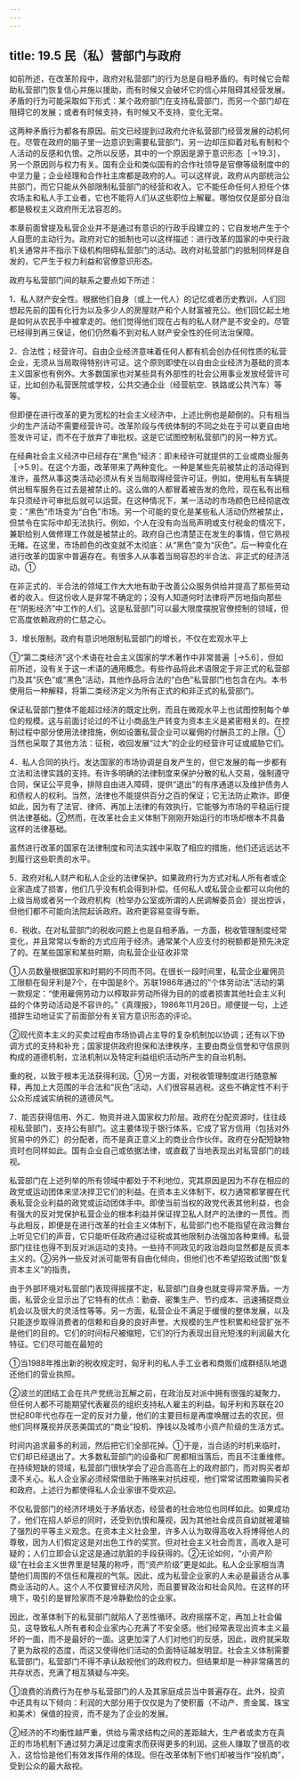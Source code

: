 ```yaml
---
---
---
```

title: 19.5 民（私）营部门与政府
---



如前所述，在改革阶段中，政府对私营部门的行为总是自相矛盾的。有时候它会帮助私营部门恢复信心并施以援助，而有时候又会破坏它的信心并阻碍其经营发展。矛盾的行为可能采取如下形式：某个政府部门在支持私营部门，而另一个部门却在阻碍它的发展；或者有时候支持，有时候又不支持，变化无常。

这两种矛盾行为都各有原因。前文已经提到过政府允许私营部门经营发展的动机何在。尽管在政府的脑子里一边意识到需要私营部门，另一边却压抑着对私有制和个人活动的反感和仇恨。之所以反感，其中的一个原因是源于意识形态［→19.3］，另一个原因则与权力有关。国有企业和类似国有的合作社领导是官僚等级制度中的中坚力量；企业经理和合作社主席都是政府的人。可以这样说，政府从内部统治公共部门，而它只能从外部限制私营部门的经营和收入。它不能任命任何人担任个体农场主和私人手工业者，它也不能将人们从这些职位上解雇。哪怕仅仅是部分自治都是极权主义政府所无法容忍的。

本章前面曾提及私营企业并不是通过有意识的行政手段建立的；它自发地产生于个人自愿的主动行为。政府对它的抵制也可以这样描述：进行改革的国家的中央行政机关通常并不指示下级机构阻碍私营部门的活动。政府对私营部门的抵制同样是自发的，它产生于权力利益和官僚意识形态。

政府与私营部门间的联系之要点如下所述：

1．私人财产安全性。根据他们自身（或上一代人）的记忆或者历史教训，人们回想起先前的国有化行为以及多少人的房屋财产和个人财富被充公。他们回忆起土地是如何从农民手中被拿走的。他们觉得他们现在占有的私人财产是不安全的。尽管已经得到再三保证，他们仍然看不到对私人财产安全性的任何法治保障。

2．合法性；经营许可。自由企业经济意味着任何人都有机会创办任何性质的私营企业，无须从当局取得特别许可证。这个原则即使在以自由企业经济为基础的资本主义国家也有例外。大多数国家也对某些具有外部性的社会公用事业发放经营许可证，比如创办私营医院或学校，公共交通企业（经营航空、铁路或公共汽车）等等。

但即便在进行改革的更为宽松的社会主义经济中，上述比例也是颠倒的。只有相当少的生产活动不需要经营许可。改革阶段与传统体制的不同之处在于可以更自由地签发许可证，而不在于放弃了审批权。这是它试图控制私营部门的另一种方式。

在经典社会主义经济中已经存在“黑色”经济：即未经许可就提供的工业或商业服务［→5.9］。在这个方面，改革带来了两种变化。一种是某些先前被禁止的活动得到准许，虽然从事这类活动必须从有关当局取得经营许可证。例如，使用私有车辆提供出租车服务在过去是被禁止的。这么做的人都冒着被告发的危险，现在私有出租车只须经许可审批后就可以运营。在这种情况下，某一活动的市场颜色已经彻底改变：“黑色”市场变为“白色”市场。另一个可能的变化是某些私人活动仍然被禁止，但禁令在实际中却无法执行。例如，个人在没有向当局声明或支付税金的情况下，兼职给别人做修理工作就是被禁止的。政府自己也清楚正在发生的事情，但它熟视无睹。在这里，市场颜色的改变就不太彻底：从“黑色”变为“灰色”。后一种变化在进行改革的国家中普遍存在。有很多人从事着当局容忍的半合法、非正式的经济活动。①

在非正式的、半合法的领域工作大大地有助于改善公众服务供给并提高了那些劳动者的收入。但这份收人是非常不确定的；没有人知道何时法律将严厉地指向那些在“阴影经济”中工作的人们。这是私营部门可以最大限度摆脱官僚控制的领域，但它高度依赖政府的仁慈之心。

3．增长限制。政府有意识地限制私营部门的增长，不仅在宏观水平上

①“第二类经济”这个术语在社会主义国家的学术著作中非常普遍［→5.6］，但如前所述，没有关于这一术语的通用概念。有些作品将此术语限定于非正式的私营部门及其“灰色”或“黑色”活动，其他作品将合法的“白色”私营部门也包含在内。本书使用后一种解释，将第二类经济定义为所有正式的和非正式的私营部门。


保证私营部门整体不能超过经济的既定比例，而且在微观水平上也试图控制每个单位的规模。这与前面讨论过的不让小商品生产转变为资本主义是紧密相关的。在控制过程中部分使用法律措施，例如设置私营企业可以雇佣的付酬员工的上限。①当然也采取了其他方法：征税，收回发展“过大”的企业的经营许可证或威胁它们。

4．私人合同的执行。发达国家的市场协调是自发产生的，但它发展的每一步都有立法和法律实践的支持。有许多明确的法律制度来保护分散的私人交易，强制遵守合同，保证公平竞争，排除自由进入障碍，提供“退出”的有序通道以及维护债务人和债权人的权利。当然，法律也不能提供百分之百的保证；它无法防止欺诈。即便如此，因为有了法官、律师、再加上法律的有效执行，它能够为市场的平稳运行提供法律基础。②然而，在改革社会主义体制下刚刚开始运行的市场却根本不具备这样的法律基础。

虽然进行改革的国家在法律制度和司法实践中采取了相应的措施，他们还远远达不到履行这些职责的水平。

5．政府对私人财产和私人企业的法律保护。如果政府行为方式对私人所有者或企业家造成了损害，他们几乎没有机会得到补偿。任何私人或私营企业都可以向他的上级当局或者另一个政府机构（检举办公室或所谓的人民调解委员会）提出控诉，但他们都不可能向法院起诉政府。政府更容易变得专断。

6．税收。在对私营部门的税收问题上也是自相矛盾。一方面，税收管理制度经常变化，并且常常以专断的方式应用于经济。通常某个人应支付的税额都是预先决定了的。在某些国家和某些时期，向私营企业征收非常

①人员数量根据国家和时期的不同而不同。在很长一段时间里，私营企业雇佣员工限额在匈牙利是7个，在中国是8个。苏联1986年通过的“个体劳动法”活动的第一款规定：“使用雇佣劳动力以榨取非劳动所得为目的的或者损害其他社会主义利益的个体劳动活动是不容许的。”《真理报》，1986年11月26日。顺便提一句，上述措辞生动地证实了前面部分有关官方意识形态的评论。

②现代资本主义的买卖过程由市场协调占主导的复杂机制加以协调；还有以下协调方式的支持和补充；国家提供政府担保和法律秩序，主要由商业信誉和守信原则构成的道德机制，立法机制以及特定利益组织活动所产生的自治机制。

重的税，以致于根本无法获得利润。①另一方面，对税收管理制度进行随意解释，再加上大范围的半合法和“灰色”活动，人们很容易逃税。这些不确定性不利于公众形成诚实纳税的道德风气。

7．能否获得信用、外汇、物资并进入国家权力阶层。政府在分配资源时，往往歧视私营部门，支持公有部门。这主要体现于银行体系，它成了官方信用（包括对外贸易中的外汇）的分配者，而不是真正意义上的商业合作伙伴。政府在分配短缺物资时也同样如此。国有企业自己或依据法律，或直截了当地表现出对私营部门的歧视。

私营部门在上述列举的所有领域中都处于不利地位，究其原因是因为不存在相应的政党或运动团体来坚决捍卫它们的利益。在资本主义体制下，权力通常都掌握在代表私营企业利益的政党或运动团体手中。即使当前当权的政党代表其他利益，也会有强大的反对党保护私营企业的根本利益并保证捍卫私人财产的法律的一贯性。而与此相反，即便是在进行改革的社会主义体制下，私营部门也不能指望在政治舞台上听见它们的声音，它只能听任政府通过征税或其他限制办法强加各种束缚。私营部门往往也得不到反对派运动的支持。一些持不同政见的政治趋向显然都是反资本主义的。②另外一些反对派可能带有自由化倾向，但他们也不希望招致试图“恢复资本主义”的指责。

由于外部环境对私营部门表现得摇摆不定，私营部门自身也就变得非常矛盾。一方面，私营企业显示出了它特有的优点：勤奋、密集生产、节约成本、迅速捕捉商业机会以及很大的灵活性等等。另一方面，私营企业不满足于缓慢的整体发展，以及只能逐步取得消费者的信赖和自身的良好声誉。大规模的生产性积累和经营扩张不是他们的目的。它们的时间标尺被缩短，它们的行为表现出目光短浅的利润最大化特征。它们尽可能在最短的

①当1988年推出新的税收规定时，匈牙利的私人手工业者和商贩们成群结队地退还他们的营业执照。

②波兰的团结工会在共产党统治瓦解之前，在政治反对派中拥有很强的凝聚力，但任何人都不可能期望代表雇员的组织支持私人雇主的利益。匈牙利和苏联在20世纪80年代也存在一定的反对力量，他们的主要目标是再度唤醒过去的农民，但他们同样蔑视并厌恶美国式的“商业”投机、挣钱以及城市小资产阶级的生活方式。



时间内追求最多的利润，然后把它们全部花掉。①于是，当合适的时机来临时，它们却已经退出了。大多数私营部门的设备和厂房都相当落后，而且不注重维修。在持续短缺的领域，私营部门很快学会了迎合高高在上的政府部门，而对购买者却漠不关心。私人企业家必须经常借助于贿赂来对抗歧视，他们常常试图欺骗购买者和政府。上述行为都使得私人企业家很不受欢迎。

不仅私营部门的经济环境处于矛盾状态，经营者的社会地位也同样如此。如果成功了，他们在招人妒忌的同时，还受到仇恨和蔑视，因为其他社会成员自幼就被灌输了强烈的平等主义观念。在资本主义社会里，许多人认为取得高收入将博得他人的尊敬，因为人们假定这是对出色工作的奖赏。但对社会主义社会而言，高收入是可疑的；人们立即会认定这是通过肮脏的手段获得的。②无论如何，“小资产阶级”在社会主义世界里是轻蔑的称呼，而“资产阶级”更是如此。私人企业家相当清楚他们周围的不信任和蔑视的气氛。因此，成为私营企业家的人未必是最适合从事商业活动的人。这个人不仅要冒经济风险，而且要冒政治和社会风险。在这样的环境下，吸引的是冒险家而不是冷静勤俭的企业家。

因此，改革体制下的私营部门就陷人了恶性循环。政府摇摆不定，再加上社会偏见，这导致私人所有者和企业家内心充满了不安全感。他们经常表现出资本主义最坏的一面，而不是最好的一面。这更加深了人们对他们的反感，因此，政府就采取了更为敌视的态度，而这又使得他们活动的负面特征越发明显。社会主义体制需要私营部门，私营部门不得不承认敌视他们的政府权力。但结果却是一种非常痛苦的共存状态，充满了相互猜疑与冲突。

①浪费的消费行为在参与私营部门的人及其家庭成员当中普遍存在。此外，投资中还具有以下倾向：利润的大部分用于仅仅是为了使积蓄（不动产、贵金属、珠宝和美术）保值的投资，而不是为了企业的发展。

②经济的不均衡性越严重，供给与需求结构之间的差距越大，生产者或卖方在真正的市场机制下通过努力满足过度需求而获得更多的利润。这些人赚取了很高的收入，这恰恰是他们有效发挥作用的体现。但在改革体制下他们却被当作“投机商”，受到公众的最大敌视。